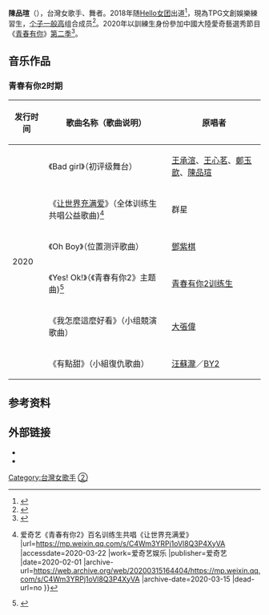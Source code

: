 {{藝人
| 姓名 = 陈品瑄
| 圖片 = 
| 圖片簡介 = 
| 圖片尺寸 = 
| 類型 = 女藝人
| 本名 = 
| 羅馬拼音 = Pin-Hsuan Chen
| 英文名 = JU、Juliet<ref>{{cite web |title=陈品瑄 Juliet JU|url=http://edu.secda.info/lwyy890410/?author=20 |website=实践大学}}</ref>
| 暱稱 = 
| 别名 = 
| 國籍 = {{ROC}}
| 民族 = [[漢族|漢族]]
| 籍貫 = 
| 出生名 = 
| 出生日期 = {{birth date and age|2000|4|10}}
| 出生地點 = {{ROC}}
| 職業 = [[歌手|歌手]]、[[舞者|舞者]]、[[練習生|練習生]]
| 語言 = [[普通話|普通話]]
| 教育程度 =[[实践大学|台北实践大学]]企業管理系 <ref>{{cite web |title=实践大学 企业管理系|url=http://www.bm.usc.edu.tw/Front/News/AllNews/News.aspx?id=9kvKyFQwyY8=&page=4&Sn=30 |website=实践大学}}</ref>
| 母校 = [[实践大学|实践大学]]
| 音樂類型 = [[流行音樂|流行音樂]]
| 出道日期 = 
| 出道作品 = 
| 代表作品 = 
| 活躍年代 = 2018年至今
| 經紀公司 = TPG文创娱乐
| 相關團體 = Hello女团、个子一般高
}}
'''陳品瑄'''（{{bd|2000年|4月10日||}}），台灣女歌手、舞者。2018年随[[Hello女团|Hello女团]]出道<ref>{{cite news |title=不想成為台版TWICE！要創造出屬於自己風格的女子團體《HELLO》 |url=https://www.estarlight.idv.tw/2018/04/twicehello.html |accessdate=2020-08-05 |work=星光娛樂流行網 |date=2018-04-03 |archive-date=2020-08-05 |archive-url=https://web.archive.org/web/20200805140714/https://www.estarlight.idv.tw/2018/04/twicehello.html |dead-url=no }}</ref>，現為TPG文創娛樂練習生，[[个子一般高|个子一般高]]组合成员<ref>{{cite journal |author1=林軒如 |author2=陳曉涵 |title=【床上真心話】坦言遭《青你2》淘汰有點小傷心 個子一般高謝Lisa嚴格指導 |journal=《鏡週刊》 |date=2020-07-06 |url=https://www.youtube.com/watch?v=ZJXhRyexbdk |accessdate=2020-08-05 |archive-date=2020-08-05 |archive-url=https://web.archive.org/web/20200805140710/https://www.youtube.com/watch?v=ZJXhRyexbdk |dead-url=no }}</ref>。2020年以訓練生身份參加中國大陸愛奇藝選秀節目《[[青春有你|青春有你]]》[[青春有你_(第二季)|第二季]]<ref>{{cite news |title=王承渲《Oh Boy》C位爭輸申潔「只拿77票」　陳品瑄「她比我還要好」..兩人抱在一起哭 |url=https://boba.ettoday.net/videonews/207823 |accessdate=2020-08-05 |work=ETtoday新聞雲 |date=2020-03-28 |archive-date=2020-08-05 |archive-url=https://web.archive.org/web/20200805140811/https://boba.ettoday.net/videonews/207823 |dead-url=no }}</ref>。

== 音乐作品 ==
=== 青春有你2时期 ===
{|class="wikitable"style=text-align:center;font-size:97%
|-
!发行时间 || 歌曲名称（歌曲说明）|| 原唱者 
|-
| rowspan="11"|2020
| 《Bad girl》（初评级舞台）|| [[王承渲|王承渲]]、[[王心茗|王心茗]]、[[鄭玉歆_(歌手)|鄭玉歆]]、[[陳品瑄|陳品瑄]]
|-
| 《[[让世界充满爱|让世界充满爱]]》（全体训练生共唱公益歌曲)<ref>{{cite news |title=抗击疫情和TA一起行动 {{!}} 爱奇艺《青春有你2》百名训练生共唱《让世界充满爱》 |url=https://mp.weixin.qq.com/s/C4Wm3YRPj1oVl8Q3P4XyVA |accessdate=2020-03-22 |work=爱奇艺娱乐 |publisher=爱奇艺 |date=2020-02-01 |archive-url=https://web.archive.org/web/20200315164404/https://mp.weixin.qq.com/s/C4Wm3YRPj1oVl8Q3P4XyVA |archive-date=2020-03-15 |dead-url=no }}</ref>
| 群星
|-
| 《Oh Boy》（位置测评歌曲）
| [[鄧紫棋|鄧紫棋]]
|-
| 《Yes! Ok!》（《青春有你2》主题曲)<ref>{{cite news |editor=刘欢 |title=《青春有你2》发布主题曲 百位训练生一同演绎 |url=http://www.chinanews.com/yl/2020/03-18/9129837.shtml |accessdate=2020-03-22 |work=中国新闻网 |date=2020-03-18 |archive-url=https://web.archive.org/web/20200321040241/http://www.chinanews.com/yl/2020/03-18/9129837.shtml |archive-date=2020-03-21 |dead-url=no }}</ref>
| [[青春有你_(第二季)|青春有你2训练生]]
|-
| 《我怎麼這麼好看》（小组競演歌曲）
| [[大張偉|大張偉]]
|-
|《有點甜》（小組復仇歌曲）
|[[汪蘇瀧|汪蘇瀧]]／[[BY2|BY2]]
|}

== 参考资料 ==
{{reflist}}

== 外部链接 ==
*{{Sinaweibo|7366824289}}
* {{Instagram|lwyy_c}}

{{青春有你 (第二季)}}

[[Category:台灣女歌手|Category:台灣女歌手]]
[[Category:青春有你第二季选手|②]]